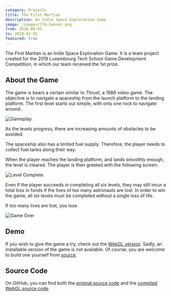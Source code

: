 ```yaml
---
category: Projects
title: The First Martian
description: An Indie Space Exploration Game
image: /images/tfm-banner.png
from: 2018-09-01
to: 2019-02-01
featured: true
---
```


The First Martian is an Indie Space Exploration Game. It is a team project created for the 2019 Luxembourg Tech School Game Development Competition, in which our team received the 1st prize.

## About the Game

The game is bears a certain similar to _Thrust_, a 1986 video game. The objective is to navigate a spaceship from the launch platform to the landing platform. The first level starts out simple, with only one rock to navigate around.

<Image
  src="/images/tfm-gameplay.png"
  alt="Gameplay"
  width={1600}
  height={1000}
/>

As the levels progress, there are increasing amounts of obstacles to be avoided.

The spaceship also has a limited fuel supply. Therefore, the player needs to collect fuel tanks along their way.

When the player reaches the landing platform, and lands smoothly enough, the level is cleared. The player is then greeted with the following screen:

<Image
  src="/images/tfm-level-complete.png"
  alt="Level Complete"
  width={1600}
  height={900}
/>

Even if the player succeeds in completing all six levels, they may still incur a total loss in funds if the lives of too many astronauts are lost. In order to win the game, all six levels must be completed without a single loss of life.

If too many lives are lost, you lose.

<Image
  src="/images/tfm-game-over.png"
  alt="Game Over"
  width={1600}
  height={900}
/>

## Demo

If you wish to give the game a try, check out the [WebGL version](https://the-first-martian.vercel.app). Sadly, an installable version of the game is not available. Of course, you are welcome to build one yourself from [source](https://github.com/leon-liang/The-First-Martian).

## Source Code

On GitHub, you can find both the [original source code](https://github.com/leon-liang/The-First-Martian) and the [compiled WebGL source code](https://github.com/leon-liang/the-first-martian-webgl).
